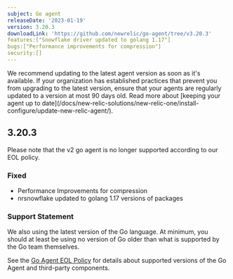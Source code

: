 ```yaml
---
subject: Go agent
releaseDate: '2023-01-19'
version: 3.20.3
downloadLink: 'https://github.com/newrelic/go-agent/tree/v3.20.3'
features:["Snowflake driver updated to golang 1.17"]
bugs:["Performance improvements for compression"]
security:[]
---
```


<Callout variant="important">
We recommend updating to the latest agent version as soon as it's available. If your organization has established practices that prevent you from upgrading to the latest version, ensure that your agents are regularly updated to a version at most 90 days old. Read more about [keeping your agent up to date](/docs/new-relic-solutions/new-relic-one/install-configure/update-new-relic-agent/).
</Callout>

## 3.20.3

<Callout variant="important">
 Please note that the v2 go agent is no longer supported according to our EOL policy. 
</Callout>

 ### Fixed
 * Performance Improvements for compression
 * nrsnowflake updated to golang 1.17 versions of packages


### Support Statement

We also using the latest version of the Go language. At minimum, you should at least be using no version of Go older than what is supported by the Go team themselves.

See the [Go Agent EOL Policy](https://docs.newrelic.com/docs/apm/agents/go-agent/get-started/go-agent-eol-policy/) for details about supported versions of the Go Agent and third-party components.
